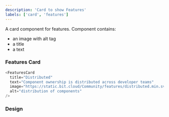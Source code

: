 ```yaml
---
description: 'Card to show Features'
labels: ['card', 'features']
---
```



A card component for features. Component contains:

- an image with alt tag
- a title
- a text

### Features Card

```js live
<FeaturesCard
  title="Distributed"
  text="Component ownership is distributed across developer teams"
  image="https://static.bit.cloud/Community/features/distributed.min.svg"
  alt="distribution of components"
/>
```

### Design

<FigmaEmbed src="https://www.figma.com/embed?embed_host=share&url=https%3A%2F%2Fwww.figma.com%2Ffile%2FctC1w9YhJvqaO1EZ08gLOV%2FCommunity%3Fnode-id%3D232%253A2639" />
